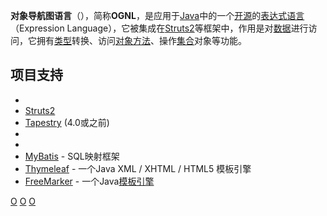 {{Infobox Software
| name                   = OGNL
| screenshot             = 
| caption                = 
| developer              = [[OGNL_Technology|OGNL Technology]]
| latest release version = 3.0.8
| latest release date    = {{release date|2013|09|24}}
| operating system       = [[跨平台|跨平台]]
| platform               = [[Java虚拟机|Java虚拟机]]
| programming language   = [[Java|Java]]
| genre                  =  表达式语言（Expression Language）
| license                = [[BSD许可证|BSD]]
| website                = http://commons.apache.org/ognl/
}}

'''对象导航图语言'''（{{lang|en|Object Graph Navigation Language}}），简称'''OGNL'''，是应用于[[Java|Java]]中的一个[[开源|开源]]的[[表达式语言|表达式语言]]（Expression Language），它被集成在[[Struts2|Struts2]]等框架中，作用是对[[数据|数据]]进行访问，它拥有[[数据类型|类型]]转换、访问[[对象_(计算机科学)|对象]][[方法_(计算机科学)|方法]]、操作[[集合_(计算机科学)|集合]]对象等功能。

== 项目支持 ==

* {{Le|WebWork|WebWork}} 
* [[Apache_Struts_2|Struts2]]
* [[Tapestry|Tapestry]] (4.0或之前)
* {{Le|Spring Web Flow|Spring Web Flow}}
* {{Le|Apache Click|Apache Click}}
* [[MyBatis|MyBatis]] - SQL映射框架
* [[Thymeleaf|Thymeleaf]] - 一个Java XML / XHTML / HTML5 模板引擎
* [[FreeMarker|FreeMarker]] - 一个Java[[模板引擎|模板引擎]]

[[分类:脚本语言|O]]
[[分类:Java平台|O]]
[[分类:用Java编程的自由软件|O]]